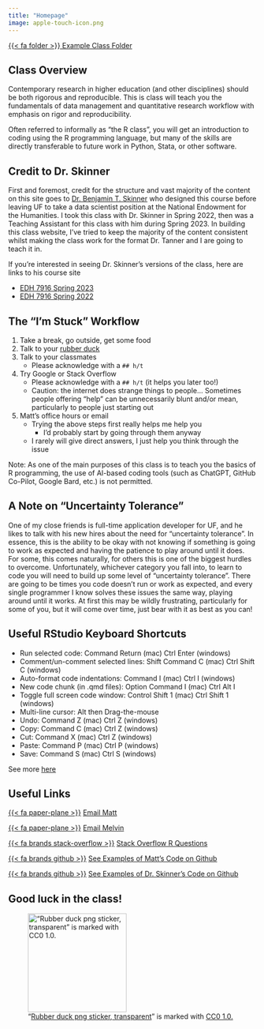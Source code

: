 ```yaml
---
title: "Homepage"
image: apple-touch-icon.png
---
```


[{{< fa folder >}} Example Class Folder](/example-folder.zip)

## Class Overview

Contemporary research in higher education (and other disciplines) should be both rigorous and reproducible. This is class will teach you the fundamentals of data management and quantitative research workflow with emphasis on rigor and reproducibility.

Often referred to informally as "the R class", you will get an introduction to coding using the R programming language, but many of the skills are directly transferable to future work in Python, Stata, or other software.

## Credit to Dr. Skinner

First and foremost, credit for the structure and vast majority of the content on this site goes to [Dr. Benjamin T. Skinner](https://www.btskinner.io) who designed this course before leaving UF to take a data scientist position at the National Endowment for the Humanities. I took this class with Dr. Skinner in Spring 2022, then was a Teaching Assistant for this class with him during Spring 2023. In building this class website, I've tried to keep the majority of the content consistent whilst making the class work for the format Dr. Tanner and I are going to teach it in.

If you're interested in seeing Dr. Skinner's versions of the class, here are links to his course site

-   [EDH 7916 Spring 2023](https://edquant.github.io/edh7916/)
-   [EDH 7916 Spring 2022](https://edquant.github.io/past/edh7916/2022/spring/)

## The "I'm Stuck" Workflow

1)  Take a break, go outside, get some food
2)  Talk to your [rubber duck](https://en.wikipedia.org/wiki/Rubber_duck_debugging)
3)  Talk to your classmates
    -   Please acknowledge with a `## h/t`
4)  Try Google or Stack Overflow
    -   Please acknowledge with a `## h/t` (it helps you later too!)
    -   Caution: the internet does strange things to people... Sometimes people offering "help" can be unnecessarily blunt and/or mean, particularly to people just starting out
5)  Matt's office hours or email
    -   Trying the above steps first really helps me help you
          - I'd probably start by going through them anyway
    -   I rarely will give direct answers, I just help you think through the issue

Note: As one of the main purposes of this class is to teach you the basics of R programming, the use of AI-based coding tools (such as ChatGPT, GitHub Co-Pilot, Google Bard, etc.) is not permitted.

## A Note on "Uncertainty Tolerance"

One of my close friends is full-time application developer for UF, and he likes to talk with his new hires about the need for "uncertainty tolerance". In essence, this is the ability to be okay with not knowing if something is going to work as expected and having the patience to play around until it does. For some, this comes naturally, for others this is one of the biggest hurdles to overcome. Unfortunately, whichever category you fall into, to learn to code you will need to build up some level of "uncertainty tolerance". There are going to be times you code doesn't run or work as expected, and every single programmer I know solves these issues the same way, playing around until it works. At first this may be wildly frustrating, particularly for some of you, but it will come over time, just bear with it as best as you can!

## Useful RStudio Keyboard Shortcuts

- Run selected code: Command Return (mac) Ctrl Enter (windows)
- Comment/un-comment selected lines: Shift Command C (mac) Ctrl Shift C (windows)
- Auto-format code indentations: Command I (mac) Ctrl I (windows)
- New code chunk (in .qmd files): Option Command I (mac) Ctrl Alt I
- Toggle full screen code window: Control Shift 1 (mac) Ctrl Shift 1 (windows)
- Multi-line cursor: Alt then Drag-the-mouse
- Undo: Command Z (mac) Ctrl Z (windows)
- Copy: Command C (mac) Ctrl Z (windows)
- Cut: Command X (mac) Ctrl Z (windows)
- Paste: Command P (mac) Ctrl P (windows)
- Save: Command S (mac) Ctrl S (windows)

See more [here](https://support.posit.co/hc/en-us/articles/200711853-Keyboard-Shortcuts-in-the-RStudio-IDE)

## Useful Links

[{{< fa paper-plane >}}]() [Email Matt](mailto:m.capaldi@ufl.edu)

[{{< fa paper-plane >}}]() [Email Melvin](mailto:melvinjtanner@ufl.edu)

[{{< fa brands stack-overflow >}}](https://stackoverflow.com/questions/tagged/r) [Stack Overflow R Questions](https://stackoverflow.com/questions/tagged/r)

[{{< fa brands github >}}](https://github.com/ttalVlatt?tab=repositories) [See Examples of Matt's Code on Github](https://github.com/ttalVlatt?tab=repositories)

[{{< fa brands github >}}](https://github.com/btskinner?tab=repositories) [See Examples of Dr. Skinner's Code on Github](https://github.com/btskinner?tab=repositories)

## Good luck in the class!

!["[Rubber duck png sticker, transparent](https://www.rawpixel.com/image/6772898/png-sticker-public-domain)" is marked with [CC0 1.0.](https://creativecommons.org/publicdomain/zero/1.0/?ref=openverse)](site-attachments/Rubber-Duck.png){width=200px fig-align="left"}
